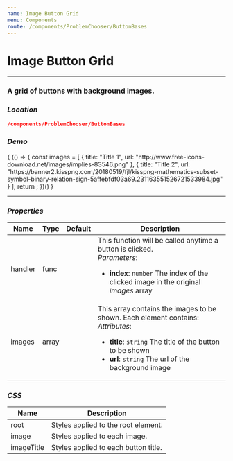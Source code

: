 ```yaml
---
name: Image Button Grid
menu: Components
route: /components/ProblemChooser/ButtonBases
---
```



# Image Button Grid
---
### A grid of buttons with background images.
### *Location*
```json
/components/ProblemChooser/ButtonBases
```

### *Demo*

<Playground>
    <div>
    {
        (() => {
            const images = [
                {
                    title: "Title 1",
                    url: "http://www.free-icons-download.net/images/implies-83546.png"
                },
                {
                    title: "Title 2",
                    url: "https://banner2.kisspng.com/20180519/fjl/kisspng-mathematics-subset-symbol-binary-relation-sign-5affebfdf03a69.231163551526721533984.jpg"
                }
            ];
            return <ButtonBases images={images}/>;
        })()
    }
    </div>
</Playground>

---

### *Properties*

Name | Type | Default | Description
--- | --- | --- | ---
handler | func |  | This function will be called anytime a button is clicked.<br/>*Parameters*:<br/><ul><li>**index**: `number` The index of the clicked image in the original *images* array</li></ul>
images | array |  | This array contains the images to be shown. Each element contains:<br/>*Attributes*:<br/><ul><li>**title**: `string` The title of the button to be shown</li><li>**url**: `string` The url of the background image</li></ul>

### *CSS*

Name | Description
--- | ---
root | Styles applied to the root element.
image | Styles applied to each image.
imageTitle | Styles applied to each button title.